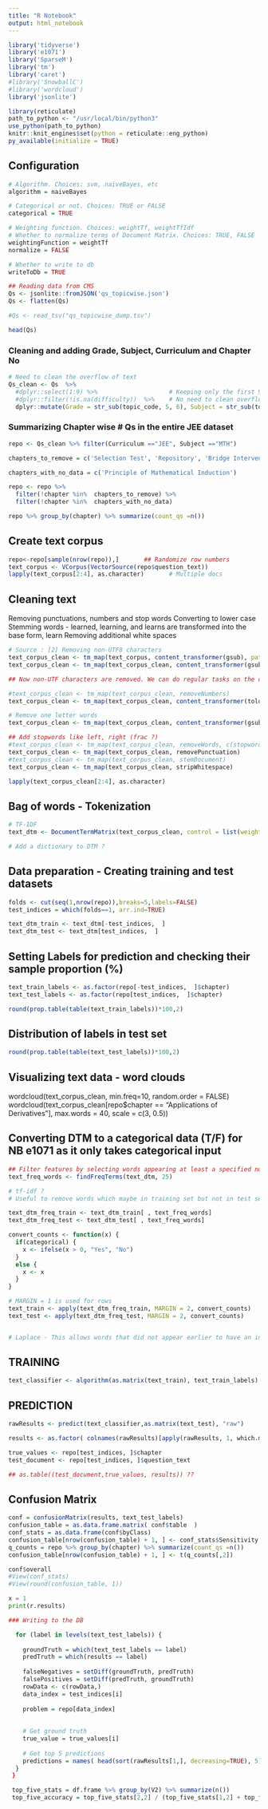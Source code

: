 ```yaml
---
title: "R Notebook"
output: html_notebook
---
```


```r
library('tidyverse')
library('e1071')
library('SparseM')
library('tm')
library('caret')
#library('SnowballC')
#library('wordcloud')
library('jsonlite')

library(reticulate)
path_to_python <- "/usr/local/bin/python3"
use_python(path_to_python)
knitr::knit_engines$set(python = reticulate::eng_python)
py_available(initialize = TRUE)
```

## Configuration
```r

# Algorithm. Choices: svm, naiveBayes, etc
algorithm = naiveBayes

# Categorical or not. Choices: TRUE or FALSE
categorical = TRUE

# Weighting function. Choices: weightTf, weightTfIdf
# Whether to normalize terms of Document Matrix. Choices: TRUE, FALSE
weightingFunction = weightTf
normalize = FALSE

# Whether to write to db
writeToDb = TRUE

```

```r
## Reading data from CMS
Qs <- jsonlite::fromJSON('qs_topicwise.json')
Qs <- flatten(Qs)

#Qs <- read_tsv("qs_topicwise_dump.tsv")

head(Qs)
```

### Cleaning and adding Grade, Subject, Curriculum and Chapter No 

```r
# Need to clean the overflow of text
Qs_clean <- Qs  %>%
  #dplyr::select(1:9) %>%                    # Keeping only the first 9 columns
  #dplyr::filter(!is.na(difficulty))  %>%    # No need to clean overflow
  dplyr::mutate(Grade = str_sub(topic_code, 5, 6), Subject = str_sub(topic_code, 1, 3), Curriculum = str_sub(topic_code, 8, 10), Ch_No = str_sub(topic_code, 12, 13))
```

### Summarizing Chapter wise # Qs in the entire JEE dataset

```r
repo <- Qs_clean %>% filter(Curriculum =="JEE", Subject =="MTH")

chapters_to_remove = c('Selection Test', 'Repository', 'Bridge Intervention Curriculum', 'M1.1 Scaffold test','Tally Marks')

chapters_with_no_data = c('Principle of Mathematical Induction')

repo <- repo %>% 
  filter(!chapter %in%  chapters_to_remove) %>%
  filter(!chapter %in%  chapters_with_no_data)

repo %>% group_by(chapter) %>% summarize(count_qs =n())

```

## Create text corpus

```r

repo<-repo[sample(nrow(repo)),]       ## Randomize row numbers
text_corpus <- VCorpus(VectorSource(repo$question_text)) 
lapply(text_corpus[2:4], as.character)       # Multiple docs
```

## Cleaning text 
Removing punctuations, numbers and stop words
Converting to lower case
Stemming words - learned, learning, and learns are transformed into the base form, learn
Removing additional white spaces

```r
# Source : [2] Removing non-UTF8 characters
text_corpus_clean <- tm_map(text_corpus, content_transformer(gsub), pattern ="[^[:alnum:]]" , replacement = " ")
text_corpus_clean <- tm_map(text_corpus_clean, content_transformer(gsub), pattern ="[\u0080-\uffff]" , replacement = " ")

## Now non-UTF characters are removed. We can do regular tasks on the clean corpus.

#text_corpus_clean <- tm_map(text_corpus_clean, removeNumbers)
text_corpus_clean <- tm_map(text_corpus_clean, content_transformer(tolower))

# Remove one letter words
text_corpus_clean <- tm_map(text_corpus_clean, content_transformer(gsub), pattern="\\b\\w{1,2}\\b", replacement = "")

## Add stopwords like left, right (frac ?)
#text_corpus_clean <- tm_map(text_corpus_clean, removeWords, c(stopwords(), "left","right"))
text_corpus_clean <- tm_map(text_corpus_clean, removePunctuation)
#text_corpus_clean <- tm_map(text_corpus_clean, stemDocument)
text_corpus_clean <- tm_map(text_corpus_clean, stripWhitespace)

lapply(text_corpus_clean[2:4], as.character)       
```

## Bag of words - Tokenization
```r

# TF-IDF
text_dtm <- DocumentTermMatrix(text_corpus_clean, control = list(weighting = weightingFunction, normalize = normalize))

# Add a dictionary to DTM ?
```

## Data preparation - Creating training and test datasets
```r

folds <- cut(seq(1,nrow(repo)),breaks=5,labels=FALSE)
test_indices = which(folds==1, arr.ind=TRUE)

text_dtm_train <- text_dtm[-test_indices,  ]
text_dtm_test <- text_dtm[test_indices,  ]

```

## Setting Labels for prediction and checking their sample proportion (%)
```r
text_train_labels <- as.factor(repo[-test_indices,  ]$chapter)
text_test_labels <- as.factor(repo[test_indices,  ]$chapter) 

round(prop.table(table(text_train_labels))*100,2)
```

## Distribution of labels in test set
```r
round(prop.table(table(text_test_labels))*100,2)
```

## Visualizing text data - word clouds
wordcloud(text_corpus_clean, min.freq=10, random.order = FALSE)
wordcloud(text_corpus_clean[repo$chapter == "Applications of Derivatives"], max.words = 40, scale = c(3, 0.5))

## Converting DTM to a categorical data (T/F) for NB e1071 as it only takes categorical input

```r

## Filter features by selecting words appearing at least a specified number of times
text_freq_words <- findFreqTerms(text_dtm, 25)

# tf-idf ?
# Useful to remove words which maybe in training set but not in test set leading to an out of bounds error

text_dtm_freq_train <- text_dtm_train[ , text_freq_words]
text_dtm_freq_test <- text_dtm_test[ , text_freq_words]

convert_counts <- function(x) {
  if(categorical) {
    x <- ifelse(x > 0, "Yes", "No")
  } 
  else {
    x <- x
  }
}

# MARGIN = 1 is used for rows
text_train <- apply(text_dtm_freq_train, MARGIN = 2, convert_counts)
text_test <- apply(text_dtm_freq_test, MARGIN = 2, convert_counts)


# Laplace - This allows words that did not appear earlier to have an indisputable say in the classification process. Just because the word "ringtone" only appeared in the spam messages in the training data, it does not mean that every message with this word should be classified as spam
```

## TRAINING
```r
text_classifier <- algorithm(as.matrix(text_train), text_train_labels)
```

## PREDICTION
```r

rawResults <- predict(text_classifier,as.matrix(text_test), "raw")

results <- as.factor( colnames(rawResults)[apply(rawResults, 1, which.max)] )

true_values <- repo[test_indices, ]$chapter
test_document <- repo[test_indices, ]$question_text

## as.table((test_document,true_values, results)) ??
```

## Confusion Matrix
```r
conf = confusionMatrix(results, text_test_labels)
confusion_table = as.data.frame.matrix( conf$table  )
conf_stats = as.data.frame(conf$byClass)
confusion_table[nrow(confusion_table) + 1, ] <- conf_stats$Sensitivity
q_counts = repo %>% group_by(chapter) %>% summarize(count_qs =n())
confusion_table[nrow(confusion_table) + 1, ] <- t(q_counts[,2])

conf$overall
#View(conf_stats)
#View(round(confusion_table, 1))
```

```python
x = 1
print(r.results)
```

```r
### Writing to the DB

  for (label in levels(text_test_labels)) {
    
    groundTruth = which(text_test_labels == label)
    predTruth = which(results == label)
    
    falseNegatives = setDiff(groundTruth, predTruth)
    falsePositives = setDiff(predTruth, groundTruth)
    rowData <- c(rowData,)
    data_index = test_indices[i]
    
    problem = repo[data_index]
    
    
    # Get ground truth
    true_value = true_values[i]
    
    # Get top 5 predictions
    predictions = names( head(sort(rawResults[1,], decreasing=TRUE), 5) )
  }
 }

 top_five_stats = df.frame %>% group_by(V2) %>% summarize(n())
 top_five_accuracy = top_five_stats[2,2] / (top_five_stats[1,2] + top_five_stats[2,2])

```

